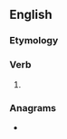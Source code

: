 ==English==

===Etymology===
{{suffix|adore|est|lang=en}}

===Verb===
{{head|en|verb form}}

# {{en-archaic second-person singular of|adore}}

===Anagrams===
* {{anagrams|en|a=adeorst|dorsate|roasted|rosated|torsade}}